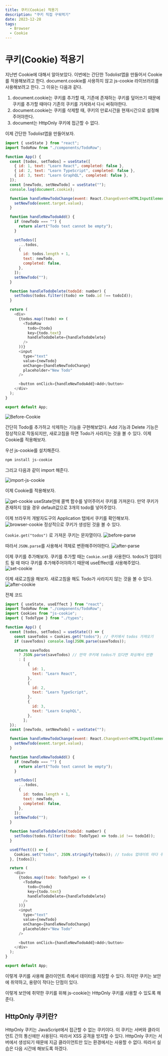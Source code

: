 ```yaml
---
title: 쿠키(Cookie) 적용기
description: "쿠키 직접 구워먹기"
date: 2023-12-28
tags:
  - Browser
  - Cookie
---
```


# 쿠키(Cookie) 적용기

지난번 Cookie에 대해서 알아보았다. 이번에는 간단한 Todolist앱을 만들어서 Cookie를 적용해보려고 한다.
document.cookie를 사용하지 않고 js-cookie 라이브러리를 사용해보려고 한다.
그 이유는 다음과 같다.

1. document.cookie는 쿠키를 추가할 때, 기존에 존재하는 쿠키를 덮어쓰기 때문에 쿠키를 추가할 때마다 기존의 쿠키를 가져와서 다시 써줘야한다.
2. document.cookie는 쿠키를 삭제할 때, 쿠키의 만료시간을 현재시간으로 설정해주어야한다.
3. document는 HttpOnly 쿠키에 접근할 수 없다.

이제 간단한 Todolist앱을 만들어보자.

```js
import { useState } from "react";
import TodoRow from "./components/TodoRow";

function App() {
  const [todos, setTodos] = useState([
    { id: 1, text: "Learn React", completed: false },
    { id: 2, text: "Learn TypeScript", completed: false },
    { id: 3, text: "Learn GraphQL", completed: false },
  ]);
  const [newTodo, setNewTodo] = useState("");
  console.log(document.cookie);

  function handleNewTodoChange(event: React.ChangeEvent<HTMLInputElement>) {
    setNewTodo(event.target.value);
  }

  function handleNewTodoAdd() {
    if (newTodo === "") {
      return alert("Todo text cannot be empty");
    }

    setTodos([
      ...todos,
      {
        id: todos.length + 1,
        text: newTodo,
        completed: false,
      },
    ]);
    setNewTodo("");
  }

  function handleTodoDelete(todoId: number) {
    setTodos(todos.filter((todo) => todo.id !== todoId));
  }

  return (
    <div>
      {todos.map((todo) => (
        <TodoRow
          todo={todo}
          key={todo.text}
          handleTodoDelete={handleTodoDelete}
        />
      ))}
      <input
        type="text"
        value={newTodo}
        onChange={handleNewTodoChange}
        placeholder="New Todo"
      />

      <button onClick={handleNewTodoAdd}>Add</button>
    </div>
  );
}

export default App;
```

![Before-Cookie](/cookie/before-cookie.gif)

간단히 Todo를 추가하고 삭제하는 기능을 구현해보았다. Add 기능과 Delete 기능은 정상적으로 작동되지만,
새로고침을 하면 Todo가 사라지는 것을 볼 수 있다. 이제 Cookie를 적용해보자.

우선 js-cookie를 설치해준다.

```bash
npm install js-cookie
```

그리고 다음과 같이 import 해준다.

![import-js-cookie](/cookie/import-js-cookie.png)

이제 Cookie를 적용해보자.

![get-cookie](/cookie/get-cookie.png)
useState안에 콜백 함수를 넣어주어서 쿠키를 가져온다. 만약 쿠키가 존재하지 않을 경우 default값으로 3개의 todo를 넣어주었다.

이제 브라우저 개발자도구의 Application 탭에서 쿠키를 확인해보자.
![browser-cookie](/cookie/browser-cookie.png)
정상적으로 쿠키가 생성된 것을 볼 수 있다.

`Cookie.get("todos")` 로 가져온 쿠키는 문자열이다.
![before-parse](/cookie/before-parse.png)

따라서 `JSON.parse`를 사용해서 객체로 변환해주어야한다.
![after-parse](/cookie/after-parse.png)

이제 쿠키를 추가해보자. 쿠키를 추가할 때는 `Cookie.set`을 사용한다. todos가 업데이트 될 때 마다 쿠키를 추가해주어야하기 때문에 useEffect를 사용해주었다.
![set-cookie](/cookie/set-cookie.png)

이제 새로고침을 해보자. 새로고침을 해도 Todo가 사라지지 않는 것을 볼 수 있다.
![after-cookie](/cookie/after-cookie.gif)

전체 코드

```js
import { useState, useEffect } from "react";
import TodoRow from "./components/TodoRow";
import Cookies from "js-cookie";
import { TodoType } from "./types";

function App() {
  const [todos, setTodos] = useState(() => {
    const saveTodos = Cookies.get("todos"); // 쿠키에서 todos 가져오기
    if (saveTodos) console.log(JSON.parse(saveTodos));

    return saveTodos
      ? JSON.parse(saveTodos) // 만약 쿠키에 todos가 있다면 파싱해서 반환
      : [
          {
            id: 1,
            text: "Learn React",
          },
          {
            id: 2,
            text: "Learn TypeScript",
          },
          {
            id: 3,
            text: "Learn GraphQL",
          },
        ];
  });
  const [newTodo, setNewTodo] = useState("");

  function handleNewTodoChange(event: React.ChangeEvent<HTMLInputElement>) {
    setNewTodo(event.target.value);
  }

  function handleNewTodoAdd() {
    if (newTodo === "") {
      return alert("Todo text cannot be empty");
    }

    setTodos([
      ...todos,
      {
        id: todos.length + 1,
        text: newTodo,
        completed: false,
      },
    ]);
    setNewTodo("");
  }

  function handleTodoDelete(todoId: number) {
    setTodos(todos.filter((todo: TodoType) => todo.id !== todoId));
  }

  useEffect(() => {
    Cookies.set("todos", JSON.stringify(todos)); // todos 업데이트 마다 쿠키에 저장
  }, [todos]);

  return (
    <div>
      {todos.map((todo: TodoType) => (
        <TodoRow
          todo={todo}
          key={todo.text}
          handleTodoDelete={handleTodoDelete}
        />
      ))}
      <input
        type="text"
        value={newTodo}
        onChange={handleNewTodoChange}
        placeholder="New Todo"
      />

      <button onClick={handleNewTodoAdd}>Add</button>
    </div>
  );
}

export default App;
```

이렇게 쿠키를 사용해 클라이언트 측에서 데이터를 저장할 수 있다. 하지만 쿠키는 보안에 취약하고, 용량이 작다는 단점이 있다.

이렇게 보안에 취약한 쿠키를 위해 js-cookie는 HttpOnly 쿠키를 사용할 수 있도록 해준다.

## HttpOnly 쿠키란?

HttpOnly 쿠키는 JavaScript에서 접근할 수 없는 쿠키이다. 이 쿠키는 서버와 클라이언트 간의 통신에만 사용된다. 따라서 XSS 공격을 방지할 수 있다.
HttpOnly 쿠키는 서버에서 생성되기 때문에 지금 클라이언트만 있는 환경에서는 사용할 수 없다. 따라서 실습은 다음 시간에 해보도록 하겠다.
